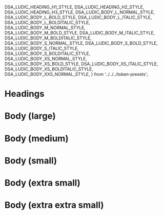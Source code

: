   DSA_LUDIC_HEADING_H1_STYLE,
  DSA_LUDIC_HEADING_H2_STYLE,
  DSA_LUDIC_HEADING_H3_STYLE,
  DSA_LUDIC_BODY_L_NORMAL_STYLE,
  DSA_LUDIC_BODY_L_BOLD_STYLE,
  DSA_LUDIC_BODY_L_ITALIC_STYLE,
  DSA_LUDIC_BODY_L_BOLDITALIC_STYLE,
  DSA_LUDIC_BODY_M_NORMAL_STYLE,
  DSA_LUDIC_BODY_M_BOLD_STYLE,
  DSA_LUDIC_BODY_M_ITALIC_STYLE,
  DSA_LUDIC_BODY_M_BOLDITALIC_STYLE,
  DSA_LUDIC_BODY_S_NORMAL_STYLE,
  DSA_LUDIC_BODY_S_BOLD_STYLE,
  DSA_LUDIC_BODY_S_ITALIC_STYLE,
  DSA_LUDIC_BODY_S_BOLDITALIC_STYLE,
  DSA_LUDIC_BODY_XS_NORMAL_STYLE,
  DSA_LUDIC_BODY_XS_BOLD_STYLE,
  DSA_LUDIC_BODY_XS_ITALIC_STYLE,
  DSA_LUDIC_BODY_XS_BOLDITALIC_STYLE,
  DSA_LUDIC_BODY_XXS_NORMAL_STYLE,
} from '../../../token-presets';

<Meta title="Design Tokens/Presets/Ludic" />

# Headings

<PresetsDocBlock name="H1" preset={DSA_LUDIC_HEADING_H1_STYLE} />

<PresetsDocBlock name="H2" preset={DSA_LUDIC_HEADING_H2_STYLE} />

<PresetsDocBlock name="H3" preset={DSA_LUDIC_HEADING_H3_STYLE} />

# Body (large)

<PresetsDocBlock name="Normal" preset={DSA_LUDIC_BODY_L_NORMAL_STYLE} />

<PresetsDocBlock name="Bold" preset={DSA_LUDIC_BODY_L_BOLD_STYLE} />

<PresetsDocBlock name="Italic" preset={DSA_LUDIC_BODY_L_ITALIC_STYLE} />

<PresetsDocBlock
  name="Bold & Italic"
  preset={DSA_LUDIC_BODY_L_BOLDITALIC_STYLE}
/>

# Body (medium)

<PresetsDocBlock name="Normal" preset={DSA_LUDIC_BODY_M_NORMAL_STYLE} />

<PresetsDocBlock name="Bold" preset={DSA_LUDIC_BODY_M_BOLD_STYLE} />

<PresetsDocBlock name="Italic" preset={DSA_LUDIC_BODY_M_ITALIC_STYLE} />

<PresetsDocBlock
  name="Bold & Italic"
  preset={DSA_LUDIC_BODY_M_BOLDITALIC_STYLE}
/>

# Body (small)

<PresetsDocBlock name="Normal" preset={DSA_LUDIC_BODY_S_NORMAL_STYLE} />

<PresetsDocBlock name="Bold" preset={DSA_LUDIC_BODY_S_BOLD_STYLE} />

<PresetsDocBlock name="Italic" preset={DSA_LUDIC_BODY_S_ITALIC_STYLE} />

<PresetsDocBlock
  name="Bold & Italic"
  preset={DSA_LUDIC_BODY_S_BOLDITALIC_STYLE}
/>

# Body (extra small)

<PresetsDocBlock name="Normal" preset={DSA_LUDIC_BODY_XS_NORMAL_STYLE} />

<PresetsDocBlock name="Bold" preset={DSA_LUDIC_BODY_XS_BOLD_STYLE} />

<PresetsDocBlock name="Italic" preset={DSA_LUDIC_BODY_XS_ITALIC_STYLE} />

<PresetsDocBlock
  name="Bold & Italic"
  preset={DSA_LUDIC_BODY_XS_BOLDITALIC_STYLE}
/>

# Body (extra extra small)

<PresetsDocBlock name="Normal" preset={DSA_LUDIC_BODY_XXS_NORMAL_STYLE} />
